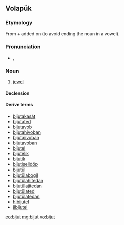 ==Volapük==

===Etymology===
From {{etyl|fr|vo}} {{term|bijou||jewel|lang=fr}} + ''{{l|vo|-t}}'' added on (to avoid ending the noun in a vowel).

===Pronunciation===
* {{IPA|[biˈʃut]|lang=vo}}, {{X-SAMPA|[bi"Sut]}}

===Noun===
{{vo-noun}}

# [[jewel]]

====Declension====
{{vo-decl-noun}}

====Derive terms====
* [[bijutakasät]]
* [[bijutated]]
* [[bijutavob]]
* [[bijutahivoban]]
* [[bijutajivoban]]
* [[bijutavoban]]
* [[bijutel]]
* [[bijutelik]]
* [[bijutik]]
* [[bijutiselidöp]]
* [[bijutül]]
* [[bijutülabogil]]
* [[bijutülahitedan]]
* [[bijutülajitedan]]
* [[bijutülated]]
* [[bijutülatedan]]
* [[hibijutel]]
* [[jibijutel]]

[[eo:bijut]]
[[mg:bijut]]
[[vo:bijut]]